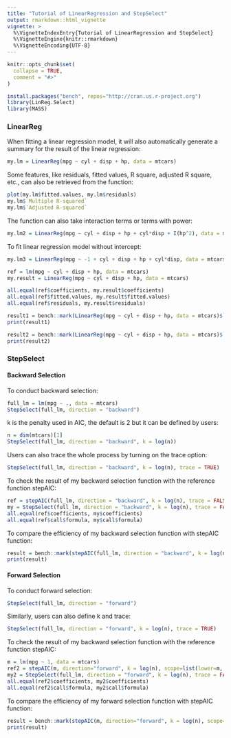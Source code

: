 ```yaml
---
title: "Tutorial of LinearRegression and StepSelect"
output: rmarkdown::html_vignette
vignette: >
  %\VignetteIndexEntry{Tutorial of LinearRegression and StepSelect}
  %\VignetteEngine{knitr::rmarkdown}
  %\VignetteEncoding{UTF-8}
---
```


```r
knitr::opts_chunk$set(
  collapse = TRUE,
  comment = "#>"
)
```

```r
install.packages("bench", repos="http://cran.us.r-project.org")
library(LinReg.Select)
library(MASS)
```

### LinearReg

When fitting a linear regression model, it will also automatically generate a summary for the result of the linear regression:
```r
my.lm = LinearReg(mpg ~ cyl + disp + hp, data = mtcars)
```

Some features, like residuals, fitted values, R square, adjusted R square, etc., can also be retrieved from the function:
```r
plot(my.lm$fitted.values, my.lm$residuals)
my.lm$`Multiple R-squared`
my.lm$`Adjusted R-squared`
```

The function can also take interaction terms or terms with power:
```r
my.lm2 = LinearReg(mpg ~ cyl + disp + hp + cyl*disp + I(hp^2), data = mtcars)
```

To fit linear regression model without intercept:
```r
my.lm3 = LinearReg(mpg ~ -1 + cyl + disp + hp + cyl*disp, data = mtcars)
```


```r
ref = lm(mpg ~ cyl + disp + hp, data = mtcars)
my.result = LinearReg(mpg ~ cyl + disp + hp, data = mtcars)

all.equal(ref$coefficients, my.result$coefficients)
all.equal(ref$fitted.values, my.result$fitted.values)
all.equal(ref$residuals, my.result$residuals)
```

```r
result1 = bench::mark(LinearReg(mpg ~ cyl + disp + hp, data = mtcars)$`Multiple R-squared`, summary(lm(mpg ~ cyl + disp + hp, data = mtcars))$r.squared)
print(result1)

result2 = bench::mark(LinearReg(mpg ~ cyl + disp + hp, data = mtcars)$`Adjusted R-squared`, summary(lm(mpg ~ cyl + disp + hp, data = mtcars))$adj.r.squared)
print(result2)
```

### StepSelect

#### Backward Selection

To conduct backward selection:
```r
full_lm = lm(mpg ~ ., data = mtcars)
StepSelect(full_lm, direction = "backward")
```

k is the penalty used in AIC, the default is 2 but it can be defined by users:
```r
n = dim(mtcars)[1]
StepSelect(full_lm, direction = "backward", k = log(n))
```

Users can also trace the whole process by turning on the trace option:
```r
StepSelect(full_lm, direction = "backward", k = log(n), trace = TRUE)
```

To check the result of my backward selection function with the reference function stepAIC:
```r
ref = stepAIC(full_lm, direction = "backward", k = log(n), trace = FALSE)
my = StepSelect(full_lm, direction = "backward", k = log(n), trace = FALSE)
all.equal(ref$coefficients, my$coefficients)
all.equal(ref$call$formula, my$call$formula)
```

To compare the efficiency of my backward selection function with stepAIC function:
```r
result = bench::mark(stepAIC(full_lm, direction = "backward", k = log(n), trace = FALSE)$coefficients, StepSelect(full_lm, direction = "backward", k = log(n), trace = FALSE)$coefficients, )
print(result)
```

#### Forward Selection

To conduct forward selection:
```r
StepSelect(full_lm, direction = "forward")
```

Similarly, users can also define k and trace:
```r
StepSelect(full_lm, direction = "forward", k = log(n), trace = TRUE)
```

To check the result of my backward selection function with the reference function stepAIC:
```r
m = lm(mpg ~ 1, data = mtcars)
ref2 = stepAIC(m, direction="forward", k = log(n), scope=list(lower=m, upper=full_lm), trace = FALSE)
my2 = StepSelect(full_lm, direction = "forward", k = log(n), trace = FALSE)
all.equal(ref2$coefficients, my2$coefficients)
all.equal(ref2$call$formula, my2$call$formula)
```


To compare the efficiency of my forward selection function with stepAIC function:
```r
result = bench::mark(stepAIC(m, direction="forward", k = log(n), scope=list(lower=m, upper=full_lm), trace = FALSE)$coefficients, my2 = StepSelect(full_lm, direction = "forward", k = log(n), trace = FALSE)$coefficients)
print(result)
```

